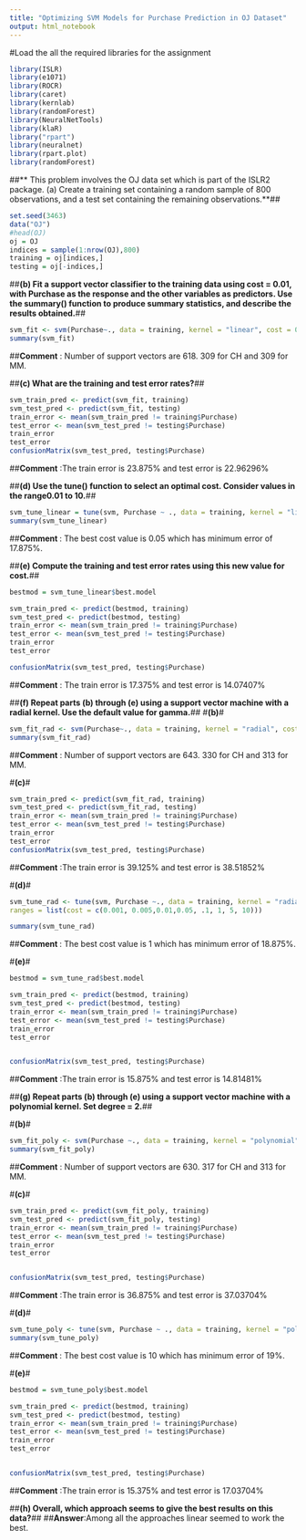 ```yaml
---
title: "Optimizing SVM Models for Purchase Prediction in OJ Dataset"
output: html_notebook
---
```


#Load the all the required libraries for the assignment
```r
library(ISLR)
library(e1071)
library(ROCR)
library(caret)
library(kernlab)
library(randomForest)
library(NeuralNetTools)
library(klaR)
library("rpart")
library(neuralnet)
library(rpart.plot)
library(randomForest)
```

##** This problem involves the OJ data set which is part of the ISLR2 package. (a) Create a training set containing a random sample of 800 observations, and a test set containing the remaining observations.**##

```r
set.seed(3463)
data("OJ")
#head(OJ)
oj = OJ
indices = sample(1:nrow(OJ),800)
training = oj[indices,]
testing = oj[-indices,]
```

##**(b) Fit a support vector classifier to the training data using cost = 0.01, with Purchase as the response and the other variables as predictors. Use the summary() function to produce summary statistics, and describe the results obtained.**##

```r

svm_fit <- svm(Purchase~., data = training, kernel = "linear", cost = 0.01, scale = FALSE)
summary(svm_fit)
```

##**Comment** : Number of support vectors are 618. 309 for CH and 309 for MM.

##**(c) What are the training and test error rates?**##
```r
svm_train_pred <- predict(svm_fit, training)
svm_test_pred <- predict(svm_fit, testing)
train_error <- mean(svm_train_pred != training$Purchase)
test_error <- mean(svm_test_pred != testing$Purchase)
train_error
test_error
confusionMatrix(svm_test_pred, testing$Purchase)
```

##**Comment** :The train error is 23.875% and test error is 22.96296%

##**(d) Use the tune() function to select an optimal cost. Consider values in the range0.01 to 10.**##
```r
svm_tune_linear = tune(svm, Purchase ~ ., data = training, kernel = "linear", ranges = list(cost = c(0.01,0.05, 0.1, 1,5,10)))
summary(svm_tune_linear)
```



##**Comment ** : The best cost value is 0.05 which has minimum error of 17.875%.

##**(e) Compute the training and test error rates using this new value for cost.**##
```r
bestmod = svm_tune_linear$best.model

svm_train_pred <- predict(bestmod, training)
svm_test_pred <- predict(bestmod, testing)
train_error <- mean(svm_train_pred != training$Purchase)
test_error <- mean(svm_test_pred != testing$Purchase)
train_error
test_error

confusionMatrix(svm_test_pred, testing$Purchase)

```


##**Comment** : The train error is 17.375% and test error is 14.07407%

##**(f) Repeat parts (b) through (e) using a support vector machine with a radial kernel. Use the default value for gamma.**##
#**(b)**#
```r
svm_fit_rad <- svm(Purchase~., data = training, kernel = "radial", cost = 0.01, scale = FALSE)
summary(svm_fit_rad)
```


##**Comment** : Number of support vectors are 643. 330 for CH and 313 for MM.

#**(c)**#
```r
svm_train_pred <- predict(svm_fit_rad, training)
svm_test_pred <- predict(svm_fit_rad, testing)
train_error <- mean(svm_train_pred != training$Purchase)
test_error <- mean(svm_test_pred != testing$Purchase)
train_error
test_error
confusionMatrix(svm_test_pred, testing$Purchase)
```

##**Comment** :The train error is 39.125% and test error is 38.51852%

#**(d)**#
```r
svm_tune_rad <- tune(svm, Purchase ~., data = training, kernel = "radial",
ranges = list(cost = c(0.001, 0.005,0.01,0.05, .1, 1, 5, 10)))

summary(svm_tune_rad)
```

##**Comment ** : The best cost value is 1 which has minimum error of 18.875%.

#**(e)**#
```r
bestmod = svm_tune_rad$best.model

svm_train_pred <- predict(bestmod, training)
svm_test_pred <- predict(bestmod, testing)
train_error <- mean(svm_train_pred != training$Purchase)
test_error <- mean(svm_test_pred != testing$Purchase)
train_error
test_error


confusionMatrix(svm_test_pred, testing$Purchase)
```

##**Comment** :The train error is 15.875% and test error is 14.81481%

##**(g) Repeat parts (b) through (e) using a support vector machine with a polynomial kernel. Set degree = 2.**##

#**(b)**#
```r
svm_fit_poly <- svm(Purchase ~., data = training, kernel = "polynomial", cost = 0.01, degree=2)
summary(svm_fit_poly)
```


##**Comment** : Number of support vectors are 630. 317 for CH and 313 for MM.

#**(c)**#

```r
svm_train_pred <- predict(svm_fit_poly, training)
svm_test_pred <- predict(svm_fit_poly, testing)
train_error <- mean(svm_train_pred != training$Purchase)
test_error <- mean(svm_test_pred != testing$Purchase)
train_error
test_error


confusionMatrix(svm_test_pred, testing$Purchase)
```


##**Comment** :The train error is 36.875% and test error is 37.03704%

#**(d)**#

```r
svm_tune_poly <- tune(svm, Purchase ~ ., data = training, kernel = "polynomial", ranges = list(cost = c(0.001, 0.005,0.01,0.05, .1, 1, 5, 10)), degree = 2)
summary(svm_tune_poly)
```

##**Comment ** : The best cost value is 10 which has minimum error of 19%.

#**(e)**#

```r
bestmod = svm_tune_poly$best.model

svm_train_pred <- predict(bestmod, training)
svm_test_pred <- predict(bestmod, testing)
train_error <- mean(svm_train_pred != training$Purchase)
test_error <- mean(svm_test_pred != testing$Purchase)
train_error
test_error


confusionMatrix(svm_test_pred, testing$Purchase)
```

##**Comment** :The train error is 15.375% and test error is 17.03704%

##**(h) Overall, which approach seems to give the best results on this data?**##
##**Answer**:Among all the approaches linear seemed to work the best.












